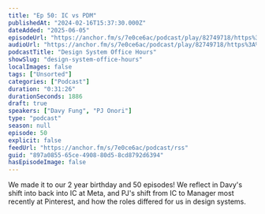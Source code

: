 ```yaml
---
title: "Ep 50: IC vs PDM"
publishedAt: "2024-02-16T15:37:30.000Z"
dateAdded: "2025-06-05"
episodeUrl: "https://anchor.fm/s/7e0ce6ac/podcast/play/82749718/https%3A%2F%2Fd3ctxlq1ktw2nl.cloudfront.net%2Fstaging%2F2024-1-16%2F367648407-44100-2-46fd695c73fb6.m4a"
audioUrl: "https://anchor.fm/s/7e0ce6ac/podcast/play/82749718/https%3A%2F%2Fd3ctxlq1ktw2nl.cloudfront.net%2Fstaging%2F2024-1-16%2F367648407-44100-2-46fd695c73fb6.m4a"
podcastTitle: "Design System Office Hours"
showSlug: "design-system-office-hours"
localImages: false
tags: ["Unsorted"]
categories: ["Podcast"]
duration: "0:31:26"
durationSeconds: 1886
draft: true
speakers: ["Davy Fung", "PJ Onori"]
type: "podcast"
season: null
episode: 50
explicit: false
feedUrl: "https://anchor.fm/s/7e0ce6ac/podcast/rss"
guid: "897a0855-65ce-4908-80d5-8cd8792d6394"
hasEpisodeImage: false
---
```

We made it to our 2 year birthday and 50 episodes! We reflect in Davy's shift into back into IC at Meta, and PJ's shift from IC to Manager most recently at Pinterest, and how the roles differed for us in design systems.
